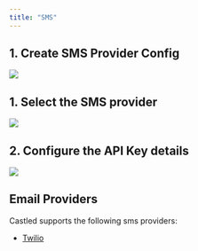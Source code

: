 ```yaml
---
title: "SMS"
---
```


## 1. Create SMS Provider Config

![](/images/sms-config-1.png)

## 1. Select the SMS provider

![](/images/sms-config-2.png)

## 2. Configure the API Key details

![](/images/sms-config-3.png)

## Email Providers

Castled supports the following sms providers:

- [Twilio](/settings/channel-configs/sms-provider/twilio)
